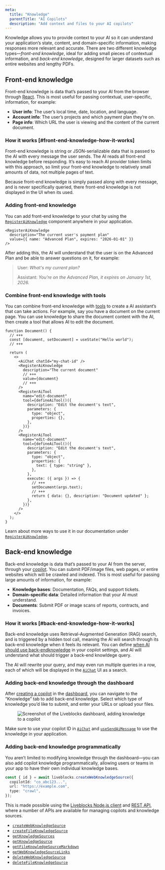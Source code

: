 ```yaml
---
meta:
  title: "Knowledge"
  parentTitle: "AI Copilots"
  description: "Add context and files to your AI copilots"
---
```


Knowledge allows you to provide context to your AI so it can understand your
application’s state, content, and domain-specific information, making responses
more relevant and accurate. There are two different knowledge types—_front-end
knowledge_, ideal for adding small pieces of contextual information, and
_back-end knowledge_, designed for larger datasets such as entire websites and
lengthy PDFs.

## Front-end knowledge

Front-end knowledge is data that’s passed to your AI from the browser through
[React](/docs/api-reference/liveblocks-react#RegisterAiKnowledge). This is most
useful for passing contextual, user-specific, information, for example:

- **User info**: The user’s local time, date, location, and language.
- **Account info**: The user’s projects and which payment plan they’re on.
- **Page info**: Which URL the user is viewing and the content of the current
  document.

### How it works [#front-end-knowledge-how-it-works]

Front-end knowledge is string or JSON-serializable data that is passed to the AI
with every message the user sends. The AI reads all front-end knowledge before
responding. It’s easy to reach AI provider token limits with this approach, so
limit your front-end knowledge to relatively small amounts of data, not multiple
pages of text.

Because front-end knowledge is simply passed along with every message, and is
never specifically queried, there front-end knowledge is not displayed in the UI
when its used.

### Adding front-end knowledge

You can add front-end knowledge to your chat by using the
[`RegisterAiKnowledge`](/docs/api-reference/liveblocks-react#RegisterAiKnowledge)
component anywhere in your application.

```tsx
<RegisterAiKnowledge
  description="The current user's payment plan"
  value={{ name: "Advanced Plan", expires: "2026-01-01" }}
/>
```

After adding this, the AI will understand that the user is on the Advanced Plan
and be able to answer questions on it, for example:

> User: _What's my current plan?_
>
> Assistant: _You're on the Advanced Plan, it expires on January 1st, 2026._

### Combine front-end knowledge with tools

You can combine front-end knowledge with
[tools](/docs/ready-made-features/ai-copilots/tools) to create a AI assistant’s
that can take actions. For example, say you have a document on the current page.
You can use knowledge to share the document content with the AI, then create a
tool that allows AI to edit the document.

```tsx
function Document() {
  // +++
  const [document, setDocument] = useState("Hello world");
  // +++

  return (
    <>
      <AiChat chatId="my-chat-id" />
      <RegisterAiKnowledge
        description="The current document"
        // +++
        value={document}
        // +++
      />
      <RegisterAiTool
        name="edit-document"
        tool={defineAiTool()({
          description: "Edit the document's text",
          parameters: {
            type: "object",
            properties: {},
          },
        })}
      />
      <RegisterAiTool
        name="edit-document"
        tool={defineAiTool()({
          description: "Edit the document's text",
          parameters: {
            type: "object",
            properties: {
              text: { type: "string" },
            },
          },
          execute: ({ args }) => {
            // +++
            setDocument(args.text);
            // +++
            return { data: {}, description: "Document updated" };
          },
        })}
      />
    </>
  );
}
```

Learn about more ways to use it in our documentation under
[`RegisterAiKnowledge`](/docs/api-reference/liveblocks-react#RegisterAiKnowledge).

## Back-end knowledge

Back-end knowledge is data that’s passed to your AI from the server, through
your
[copilot](/docs/ready-made-features/ai-copilots/copilots#Adding-back-end-knowledge).
You can submit PDF/image files, web pages, or entire websites which will be
crawled and indexed. This is most useful for passing large amounts of
information, for example:

- **Knowledge bases**: Documentation, FAQs, and support tickets.
- **Domain-specific data**: Detailed information that your AI must understand.
- **Documents**: Submit PDF or image scans of reports, contracts, and invoices.

### How it works [#back-end-knowledge-how-it-works]

Back-end knowledge uses Retrieval-Augmented Generation (RAG) search, and is
triggered by a hidden tool call, meaning the AI will search through its back-end
knowledge when it feels its relevant. You can define
[when AI should use back-endknowledge](/docs/ready-made-features/ai-copilots/copilots#When-should-AI-use-knowledge)
in your copilot settings, and AI will understand what should trigger a back-end
knowldege query.

The AI will rewrite your query, and may even run multiple queries in a row, each
of which will be displayed in the
[`AiChat`](/docs/api-reference/liveblocks-react-ui#AiChat) UI as a search.

### Adding back-end knowledge through the dashboard

After
[creating a copilot](/docs/ready-made-features/ai-copilots/copilots#Creating-a-copilot)
in the [dashboard](/dashboard), you can navigate to the “Knowledge” tab to add
back-end knowledge. Select which type of knowledge you’d like to submit, and
enter your URLs or upload your files.

<Figure>
  <Image
    src="/assets/ai-copilots/copilot-knowledge.png"
    alt="Screenshot of the Liveblocks dashboard, adding knowledge to a copilot"
    width={720}
    height={409}
    quality={100}
  />
</Figure>

Make sure to use your copilot ID in
[`AiChat`](/docs/api-reference/liveblocks-react-ui#AiChat) and
[`useSendAiMessage`](/docs/api-reference/liveblocks-react#useSendAiMessage) to
use the knowledge in your application.

### Adding back-end knowledge programmatically

You aren’t limited to modifying knowledge through the dashboard—you can also add
copilot knowledge programmatically, allowing users or teams in your app to have
their own individual knowledge bases.

```ts
const { id } = await liveblocks.createWebKnowledgeSource({
  copilotId: "co_abc123...",
  url: "https://example.com",
  type: "crawl",
});
```

This is made possible using the
[Liveblocks Node.js client](/docs/api-reference/liveblocks-node#AI-Copilots) and
[REST API](/docs/api-reference/rest-api-endpoints#AI), where a number of APIs
are available for managing copilots and knowledge sources.

- [`createWebKnowledgeSource`](/docs/api-reference/liveblocks-node#create-web-knowledge-source)
- [`createFileKnowledgeSource`](/docs/api-reference/liveblocks-node#create-file-knowledge-source)
- [`getKnowledgeSources`](/docs/api-reference/liveblocks-node#get-knowledge-sources)
- [`getKnowledgeSource`](/docs/api-reference/liveblocks-node#get-knowledge-source)
- [`getFileKnowledgeSourceMarkdown`](/docs/api-reference/liveblocks-node#get-file-knowledge-source-markdown)
- [`getWebKnowledgeSourceLinks`](/docs/api-reference/liveblocks-node#get-web-knowledge-source-links)
- [`deleteWebKnowledgeSource`](/docs/api-reference/liveblocks-node#delete-web-knowledge-source)
- [`deleteFileKnowledgeSource`](/docs/api-reference/liveblocks-node#delete-file-knowledge-source)
